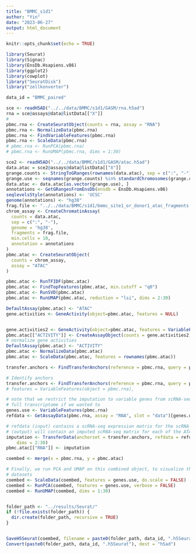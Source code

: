 ---
title: "BMMC_s1d1"
author: "Yin"
date: "2023-06-27"
output: html_document
---

```{r setup, include=FALSE}
knitr::opts_chunk$set(echo = TRUE)
```


```{r}
library(Seurat)
library(Signac)
library(EnsDb.Hsapiens.v86)
library(ggplot2)
library(cowplot)
library("SeuratDisk")
library("zellkonverter")

data_id = "BMMC_paired"

sce <- readH5AD("../../data/BMMC/s1d1/GASM/rna.h5ad")
rna = sce@assays@data@listData[["X"]]
# 
pbmc.rna <- CreateSeuratObject(counts = rna, assay = "RNA")
pbmc.rna <- NormalizeData(pbmc.rna)
pbmc.rna <- FindVariableFeatures(pbmc.rna)
pbmc.rna <- ScaleData(pbmc.rna)
# pbmc.rna <- RunPCA(pbmc.rna)
# pbmc.rna <- RunUMAP(pbmc.rna, dims = 1:30)

sce2 <- readH5AD("../../data/BMMC/s1d1/GASM/atac.h5ad")
data.atac = sce2@assays@data@listData[["X"]]
grange.counts <- StringToGRanges(rownames(data.atac), sep = c(":", "-"))
grange.use <- seqnames(grange.counts) %in% standardChromosomes(grange.counts)
data.atac <- data.atac[as.vector(grange.use), ]
annotations <- GetGRangesFromEnsDb(ensdb = EnsDb.Hsapiens.v86)
seqlevelsStyle(annotations) <- 'UCSC'
genome(annotations) <- "hg38"
frag.file <- "../../data/BMMC/s1d1/bmmc_site1_or_donor1_atac_fragments.tsv.gz"
chrom_assay <- CreateChromatinAssay(
  counts = data.atac,
  sep = c(":", "-"),
  genome = 'hg38',
  fragments = frag.file,
  min.cells = 10,
  annotation = annotations
)
pbmc.atac <- CreateSeuratObject(
  counts = chrom_assay,
  assay = "ATAC"
)

pbmc.atac <- RunTFIDF(pbmc.atac)
pbmc.atac <- FindTopFeatures(pbmc.atac, min.cutoff = "q0")
pbmc.atac <- RunSVD(pbmc.atac)
pbmc.atac <- RunUMAP(pbmc.atac, reduction = "lsi", dims = 2:30)

DefaultAssay(pbmc.atac) <- "ATAC"
gene.activities <- GeneActivity(object=pbmc.atac, features = NULL)


gene.activities2 <- GeneActivity(object=pbmc.atac, features = VariableFeatures(pbmc.rna))
pbmc.atac[["ACTIVITY"]] <- CreateAssayObject(counts = gene.activities2)
# normalize gene activities
DefaultAssay(pbmc.atac) <- "ACTIVITY"
pbmc.atac <- NormalizeData(pbmc.atac)
pbmc.atac <- ScaleData(pbmc.atac, features = rownames(pbmc.atac))

transfer.anchors <- FindTransferAnchors(reference = pbmc.rna, query = pbmc.atac, features = VariableFeatures(object = pbmc.rna), reference.assay = "RNA", query.assay = "ACTIVITY", reduction = "cca")
```

```{r}
# Identify anchors
transfer.anchors <- FindTransferAnchors(reference = pbmc.rna, query = pbmc.atac, features = VariableFeatures(object = pbmc.rna), reference.assay = "RNA", query.assay = "ACTIVITY", reduction = "cca")
# features = VariableFeatures(object = pbmc.rna), 
```


```{r}
# note that we restrict the imputation to variable genes from scRNA-seq, but could impute the
# full transcriptome if we wanted to
genes.use <- VariableFeatures(pbmc.rna)
refdata <- GetAssayData(pbmc.rna, assay = "RNA", slot = "data")[genes.use, ]

# refdata (input) contains a scRNA-seq expression matrix for the scRNA-seq cells.  imputation
# (output) will contain an imputed scRNA-seq matrix for each of the ATAC cells
imputation <- TransferData(anchorset = transfer.anchors, refdata = refdata, weight.reduction = pbmc.atac[["lsi"]],
    dims = 2:30)
pbmc.atac[["RNA"]] <- imputation

coembed <- merge(x = pbmc.rna, y = pbmc.atac)

# Finally, we run PCA and UMAP on this combined object, to visualize the co-embedding of both
# datasets
coembed <- ScaleData(coembed, features = genes.use, do.scale = FALSE)
coembed <- RunPCA(coembed, features = genes.use, verbose = FALSE)
coembed <- RunUMAP(coembed, dims = 1:30)


folder_path <- "../results/Seurat/" 
if (!file.exists(folder_path)) {
  dir.create(folder_path, recursive = TRUE)
}


SaveH5Seurat(coembed, filename = paste0(folder_path, data_id, ".h5Seurat"),overwrite=T)
Convert(paste0(folder_path, data_id, ".h5Seurat"), dest = "h5ad")

```


